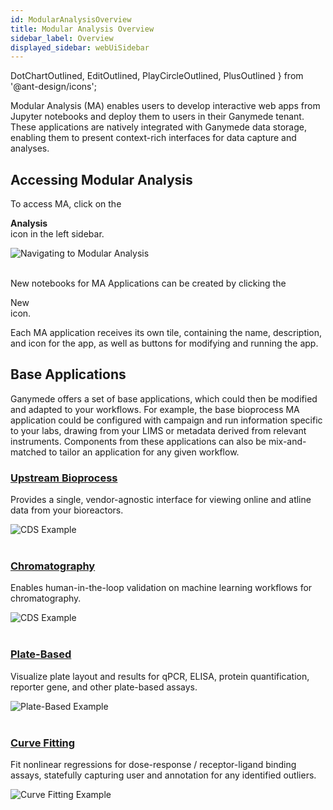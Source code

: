```yaml
---
id: ModularAnalysisOverview
title: Modular Analysis Overview
sidebar_label: Overview
displayed_sidebar: webUiSidebar
---
```


  DotChartOutlined, EditOutlined, PlayCircleOutlined, PlusOutlined
} from '@ant-design/icons';

Modular Analysis (MA) enables users to develop interactive web apps from Jupyter notebooks and deploy them to users in their Ganymede tenant.  These applications are natively integrated with Ganymede data storage, enabling them to present context-rich interfaces for data capture and analyses.

## Accessing Modular Analysis

To access MA, click on the <div className="button darkblue_button"><DotChartOutlined /> **Analysis**</div> icon in the left sidebar.

<div style={{textAlign: 'center'}}>
    <img
        alt="Navigating to Modular Analysis"
        src="https://ganymede-bio.mo.cloudinary.net/ma/NavigatingToModularAnalysis_20250403.png"  
    />
</div>
&nbsp;

New notebooks for MA Applications can be created by clicking the <div className="button darkblue_outline_button"><PlusOutlined /> New</div> icon.

Each MA application receives its own tile, containing the name, description, and icon for the app, as well as buttons for modifying and running the app.

## Base Applications

Ganymede offers a set of base applications, which could then be modified and adapted to your workflows.  For example, the base bioprocess MA application could be configured with campaign and run information specific to your labs, drawing from your LIMS or metadata derived from relevant instruments.  Components from these applications can also be mix-and-matched to tailor an application for any given workflow.

### [Upstream Bioprocess](./apps/BioprocessApp.mdx)

Provides a single, vendor-agnostic interface for viewing online and atline data from your bioreactors.

<div style={{textAlign: 'center'}}>
    <img
        alt="CDS Example"
        src="https://ganymede-bio.mo.cloudinary.net/ma/BioprocessExample_20250403.png"
    />
</div>
&nbsp;

### [Chromatography](./apps/CDSApp.mdx)

Enables human-in-the-loop validation on machine learning workflows for chromatography.

<div style={{textAlign: 'center'}}>
    <img
        alt="CDS Example"
        src="https://ganymede-bio.mo.cloudinary.net/ma/ModularAnalysisExample_20250403.png"
    />
</div>
&nbsp;

### [Plate-Based](./apps/PlateBasedApp.mdx)

Visualize plate layout and results for qPCR, ELISA, protein quantification, reporter gene, and other plate-based assays.

<div style={{textAlign: 'center'}}>
    <img
        alt="Plate-Based Example"
        src="https://ganymede-bio.mo.cloudinary.net/ma/qPCRExample_20250403.png"
    />
</div>
&nbsp;

### [Curve Fitting](./apps/CurveFittingApp.mdx)

Fit nonlinear regressions for dose-response / receptor-ligand binding assays, statefully capturing user and annotation for any identified outliers.

<div style={{textAlign: 'center'}}>
    <img
        alt="Curve Fitting Example"
        src="https://ganymede-bio.mo.cloudinary.net/ma/CurveFittingExample_20250403.png"
    />
</div>
&nbsp;
